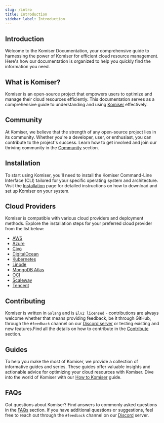 ```yaml
---
slug: /intro
title: Introduction
sidebar_label: Introduction
---
```


## Introduction

Welcome to the Komiser Documentation, your comprehensive guide to harnessing the power of Komiser for efficient cloud resource management. Here's how our documentation is organized to help you quickly find the information you need.

## What is Komiser?

Komiser is an open-source project that empowers users to optimize and manage their cloud resources efficiently. This documentation serves as a comprehensive guide to understanding and using [Komiser](/docs/Introduction/what-is-komiser.md) effectively.

## Community

At Komiser, we believe that the strength of any open-source project lies in its community. Whether you're a developer, user, or enthusiast, you can contribute to the project's success. Learn how to get involved and join our thriving community in the [Community](https://docs.komiser.io/community-support/contributing) section.

## Installation

To start using Komiser, you'll need to install the Komiser Command-Line Interface (CLI) tailored for your specific operating system and architecture. Visit the [Installation](https://docs.komiser.io/getting-started/installation) page for detailed instructions on how to download and set up Komiser on your system.

## Cloud Providers

Komiser is compatible with various cloud providers and deployment methods. Explore the installation steps for your preferred cloud provider from the list below:

- [AWS](/docs/cloud-providers/aws)
- [Azure](/docs/cloud-providers/azure)
- [Civo](/docs/cloud-providers/civo)
- [DigitalOcean](/docs/cloud-providers/digital-ocean)
- [Kubernetes](/docs/cloud-providers/kubernetes)
- [Linode](/docs/cloud-providers/linode)
- [MongoDB Atlas](/docs/cloud-providers/mongodb-atlas)
- [OCI](/docs/cloud-providers/oci)
- [Scaleway](/docs/cloud-providers/scaleway)
- [Tencent](/docs/cloud-providers/tencent)

## Contributing

Komiser is written in `Golang` and is `Elv2 licensed` - contributions are always welcome whether that means providing feedback, be it through GitHub, through the `#feedback` channel on our [Discord server](https://discord.tailwarden.com) or testing existing and new features.Find all the details on how to contribute in the [Contribute](/docs/Contributing/contribute.md) section.

## Guides

To help you make the most of Komiser, we provide a collection of informative guides and series. These guides offer valuable insights and actionable advice for optimizing your cloud resources with Komiser. Dive into the world of Komiser with our [How to Komiser](/docs/guides/overview) guide.

## FAQs

Got questions about Komiser? Find answers to commonly asked questions in the [FAQs](/docs/FAQ/faq.md) section. If you have additional questions or suggestions, feel free to reach out through the `#feedback` channel on our [Discord](https://discord.tailwarden.com) server.


